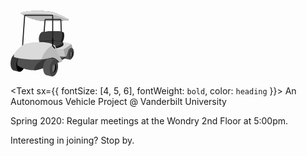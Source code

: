 <svg width="101.5" height="107.5" viewBox="0 0 812 861" fill="none" xmlns="http://www.w3.org/2000/svg">
<g filter="url(#filter0_d)">
<path d="M743.313 136.06C665.501 152.637 422.281 154.168 356.693 141.523C264.631 123.774 182.304 90.0397 131.78 51.164C140.691 39.6014 228.289 23.1514 322.392 20.9299C412.408 18.8048 507.995 30.3137 562.851 45.0725C562.851 45.0725 767.328 125.379 743.313 136.06Z" fill="#DADADA"/>
</g>
<mask id="mask0" mask-type="alpha" maskUnits="userSpaceOnUse" x="145" y="34" width="615" height="145">
<path d="M752.643 146.597C678.404 157.35 439.069 157.11 376 146.597C287.474 131.842 200.123 95.0237 151 65.5C159.323 57.1615 257.148 54.0419 347.26 54.1479C433.459 54.2493 525.247 64.4802 578.073 76.3481C578.073 76.3481 775.453 139.186 752.643 146.597Z" fill="#C4C4C4"/>
</mask>
<g mask="url(#mask0)">
<g filter="url(#filter1_d)">
<path d="M743.313 136.06C665.501 152.637 422.281 154.168 356.693 141.523C264.631 123.774 182.304 90.0397 131.78 51.164C140.691 39.6014 228.289 23.1514 322.392 20.9299C412.408 18.8048 507.995 30.3137 562.851 45.0725C562.851 45.0725 767.328 125.379 743.313 136.06Z" fill="#B9B8B8"/>
</g>
</g>
<rect x="770" y="489" width="18" height="8" fill="#4B4B4B"/>
<path d="M751.619 645.541C776.269 650.138 802.379 619.681 809.937 577.514C817.495 535.347 803.639 497.438 778.989 492.842L731.381 482.459C706.731 477.862 680.621 508.319 673.063 550.486C665.505 592.653 679.361 630.562 704.011 635.158L751.619 645.541Z" fill="#565656"/>
<mask id="mask1" mask-type="alpha" maskUnits="userSpaceOnUse" x="729" y="492" width="96" height="161">
<ellipse cx="777.052" cy="572.662" rx="33.6557" ry="75.0347" transform="rotate(11.4152 777.052 572.662)" fill="#C4C4C4"/>
</mask>
<g mask="url(#mask1)">
<path d="M751.619 645.541C776.269 650.138 802.379 619.681 809.937 577.514C817.495 535.347 803.639 497.438 778.989 492.842L731.381 482.459C706.731 477.862 680.621 508.319 673.063 550.486C665.505 592.653 679.361 630.562 704.011 635.158L751.619 645.541Z" fill="#434343"/>
</g>
<mask id="mask2" mask-type="alpha" maskUnits="userSpaceOnUse" x="760" y="537" width="41" height="78">
<ellipse cx="780.311" cy="575.738" rx="15.7757" ry="37.0472" transform="rotate(7.22795 780.311 575.738)" fill="#C4C4C4"/>
</mask>
<g mask="url(#mask2)">
<path d="M751.619 645.541C776.269 650.138 802.379 619.681 809.937 577.514C817.495 535.347 803.639 497.438 778.989 492.842L731.381 482.459C706.731 477.862 680.621 508.319 673.063 550.486C665.505 592.653 679.361 630.562 704.011 635.158L751.619 645.541Z" fill="black"/>
</g>
<mask id="mask3" mask-type="alpha" maskUnits="userSpaceOnUse" x="760" y="537" width="31" height="77">
<ellipse cx="775.406" cy="575.116" rx="10.8309" ry="37.0472" transform="rotate(7.22795 775.406 575.116)" fill="#C4C4C4"/>
</mask>
<g mask="url(#mask3)">
<ellipse cx="780.311" cy="575.738" rx="15.7757" ry="37.0472" transform="rotate(7.22795 780.311 575.738)" fill="#727272"/>
</g>
<path d="M574 600L716 596C716 596 711 615 707 622.5C698 633.5 647 655 647 655L574 600Z" fill="#3C3C3C"/>
<mask id="mask4" mask-type="alpha" maskUnits="userSpaceOnUse" x="588" y="522" width="147" height="125">
<rect x="588.084" y="580.29" width="127.232" height="73.6806" transform="rotate(-26.7654 588.084 580.29)" fill="#C4C4C4"/>
</mask>
<g mask="url(#mask4)">
<path d="M574 600L716 596C716 596 711 615 707 622.5C698 633.5 647 655 647 655L574 600Z" fill="#545454"/>
</g>
<path d="M505.393 403C505.393 403 688.128 405.875 777 448C792 470.5 792 497 792 499C790 497.5 786 495 784.5 494.5C784.5 494.5 782.5 491 779.5 490C764.099 490 750.5 504 742.068 516.388C733.635 528.777 725.827 581.599 711.622 602.862C725.827 581.599 697.418 624.125 711.622 602.862C697.418 624.125 400 554.184 400 554.184L505.393 403Z" fill="#DADADA"/>
<mask id="mask5" mask-type="alpha" maskUnits="userSpaceOnUse" x="522" y="494" width="198" height="127">
<path d="M533 495.5C584 511.5 682.5 513 682.5 513L720 603L631 621C631 621 482 479.5 533 495.5Z" fill="#C4C4C4"/>
</mask>
<g mask="url(#mask5)">
<path d="M505.393 403C505.393 403 688.128 405.875 777 448C792 470.5 792 497 792 499C790 497.5 786 495 784.5 494.5C784.5 494.5 782.5 491 779.5 490C764.099 490 750.5 504 742.068 516.388C733.635 528.777 725.827 581.599 711.622 602.862C725.827 581.599 697.418 624.125 711.622 602.862C697.418 624.125 400 554.184 400 554.184L505.393 403Z" fill="#C4C4C4"/>
</g>
<mask id="mask6" mask-type="alpha" maskUnits="userSpaceOnUse" x="643" y="419" width="210" height="208">
<path d="M678 513C678 513 758 477.5 801 419L828.5 567.5L695.5 626.5C695.5 585.5 695.5 560 678 513Z" fill="#C4C4C4"/>
</mask>
<g mask="url(#mask6)">
<path d="M505.393 403C505.393 403 688.128 405.875 777 448C792 470.5 792 497 792 499C790 497.5 786 495 784.5 494.5C784.5 494.5 782.5 491 779.5 490C764.099 490 750.5 504 742.068 516.388C733.635 528.777 725.827 581.599 711.622 602.862C725.827 581.599 697.418 624.125 711.622 602.862C697.418 624.125 400 554.184 400 554.184L505.393 403Z" fill="#A3A3A3"/>
</g>
<path d="M418 439L442.448 137.189C442.731 133.693 445.651 131 449.158 131H638.024C641.645 131 644.617 133.863 644.752 137.481L656 439" stroke="#212121" stroke-width="13.4647"/>
<path d="M389.869 302.002C391.858 299.119 394.482 296.825 397.825 295.783C439.796 282.703 629.918 268.075 679.392 295.665C681.516 296.849 682.881 298.917 683.428 301.286C695.041 351.524 683.094 392.9 663.737 425.414C662.209 427.982 659.53 429.666 656.565 430.036C514.995 447.707 405.263 434.486 377.588 430.486C373.459 429.889 370.288 426.718 369.578 422.608C357.83 354.573 370.165 330.563 389.869 302.002Z" fill="#1A1A1A"/>
<mask id="mask7" mask-type="alpha" maskUnits="userSpaceOnUse" x="357" y="269" width="307" height="146">
<path d="M387.895 298.31C389.959 295.498 392.584 293.241 395.901 292.162C435.311 279.336 608 256.195 654.28 280.587C656.446 281.729 657.849 283.809 658.409 286.192C669.713 334.319 660.418 384.102 641.097 414.222C641.097 414.222 579 400.941 515 400.941C444.831 402.211 392.134 409.32 371.283 412.584C365.842 413.435 360.629 409.816 359.791 404.373C350.698 345.32 369.249 323.711 387.895 298.31Z" fill="#1A1A1A"/>
</mask>
<g mask="url(#mask7)">
<path d="M389.869 302.002C391.858 299.119 394.482 296.825 397.825 295.783C439.796 282.703 629.918 268.075 679.392 295.665C681.516 296.849 682.881 298.917 683.429 301.286C695.041 351.524 683.094 392.9 663.737 425.414C662.209 427.982 659.53 429.666 656.565 430.036C514.995 447.707 405.263 434.486 377.588 430.486C373.459 429.889 370.288 426.718 369.578 422.608C357.83 354.573 370.165 330.563 389.869 302.002Z" fill="#3F3F3F"/>
</g>
<path d="M380.5 421.367C485.967 393.824 622.332 409.055 663.455 420.047C666.496 420.86 669.267 422.452 671.116 425C681.004 438.63 678 458.367 678 458.367C665.349 477.786 625.473 492.521 592 499C514.5 514 337.5 492.867 279 458.367C315.058 436.464 339.679 432.028 380.5 421.367Z" fill="#1A1A1A"/>
<mask id="mask8" mask-type="alpha" maskUnits="userSpaceOnUse" x="279" y="396" width="391" height="84">
<path d="M375.716 410.448C471.358 386.184 608.999 397.781 656.991 407.729C663.912 409.164 669.483 414.691 669.245 421.755C668.102 455.527 619.001 461.302 599.5 474C525.653 487.885 334.743 476.631 279 444.696C313.359 424.421 336.819 420.315 375.716 410.448Z" fill="#6A6A6A"/>
</mask>
<g mask="url(#mask8)">
<path d="M380.5 421.367C485.967 393.824 622.332 409.055 663.455 420.047C666.496 420.86 669.224 422.477 671.273 424.867C701.64 460.279 642.835 489.161 592 499C514.5 514 337.5 492.867 279 458.367C315.058 436.464 339.679 432.028 380.5 421.367Z" fill="#3F3F3F"/>
</g>
<path d="M153.5 481.5L180.701 83.8955C180.942 80.3639 183.878 77.6226 187.418 77.6226H533.569C537.287 77.6226 540.301 80.6368 540.301 84.355V381.5" stroke="#212121" stroke-width="13.4647"/>
<path d="M108.636 800.343C141.852 806.929 177.035 763.286 187.22 702.864C197.404 642.442 178.734 588.122 145.518 581.535L81.3643 566.657C48.1483 560.071 12.9651 603.714 2.7804 664.136C-7.4043 724.558 11.2663 778.878 44.4823 785.465L108.636 800.343Z" fill="#383838"/>
<mask id="mask9" mask-type="alpha" maskUnits="userSpaceOnUse" x="59" y="582" width="150" height="229">
<ellipse cx="134.195" cy="696.877" rx="58.3617" ry="106.181" transform="rotate(9.13039 134.195 696.877)" fill="#C4C4C4"/>
</mask>
<g mask="url(#mask9)">
<path d="M108.636 800.343C141.852 806.929 177.035 763.286 187.22 702.864C197.404 642.442 178.734 588.122 145.518 581.535L81.3643 566.657C48.1483 560.071 12.9651 603.714 2.7804 664.136C-7.4043 724.558 11.2663 778.878 44.4823 785.465L108.636 800.343Z" fill="black"/>
</g>
<path d="M119.1 593H606.1L652.5 665.5C652.5 665.5 464 751 334.5 779C217.611 789.504 140.5 751 91 723C68.0743 673.777 119.1 593 119.1 593Z" fill="#515151"/>
<mask id="mask10" mask-type="alpha" maskUnits="userSpaceOnUse" x="296" y="603" width="598" height="421">
<path d="M894 808.5C894 927.517 763.491 1024 602.5 1024C441.509 1024 296 927.517 296 808.5C296 689.483 441.509 603 602.5 603C763.491 603 894 689.483 894 808.5Z" fill="#C4C4C4"/>
</mask>
<g mask="url(#mask10)">
<path d="M119.1 593H606.1L652.5 665.5C652.5 665.5 464 751 334.5 779C217.611 789.504 140.5 751 91 723C68.0743 673.777 119.1 593 119.1 593Z" fill="#383838"/>
</g>
<path d="M172.397 448.716C174.165 447.536 176.041 446.727 178.1 446.202C315.942 411.01 476.992 410.875 563.796 459.853C566.271 461.25 568.379 463.189 569.865 465.611C583.455 487.76 581.277 510.747 599.5 546C633.489 611.752 667 665.5 667 665.5L646.93 675.676C638.071 680.168 627.218 677.521 620.69 670.034C604.219 651.145 570.787 618.915 533.454 617.545C531.828 617.485 530.205 617.699 528.625 618.087C434.776 641.182 332.57 651.876 216 641C95.1027 629.72 55.6832 618.44 43.9326 610.935C37.8557 607.053 41.2808 597.494 42.6785 590.42C54.6935 529.609 154.895 460.4 172.397 448.716Z" fill="#DADADA"/>
<mask id="mask11" mask-type="alpha" maskUnits="userSpaceOnUse" x="392" y="421" width="485" height="442">
<path d="M876.5 642C876.5 764.055 776.659 863 653.5 863C530.34 863 392 806.154 392 684.099C392 562.044 530.34 421 653.5 421C776.659 421 876.5 519.945 876.5 642Z" fill="#5F5F5F"/>
</mask>
<g mask="url(#mask11)">
<path d="M172.397 448.716C174.165 447.536 176.041 446.727 178.1 446.202C315.942 411.01 476.992 410.875 563.796 459.853C566.271 461.25 568.379 463.189 569.865 465.611C583.455 487.76 581.277 510.747 599.5 546C633.489 611.752 667 665.5 667 665.5L646.93 675.676C638.071 680.168 627.218 677.521 620.69 670.034C604.219 651.145 570.787 618.915 533.454 617.545C531.828 617.485 530.205 617.699 528.625 618.087C434.776 641.182 332.57 651.876 216 641C95.1027 629.72 55.6832 618.44 43.9326 610.935C37.8557 607.053 41.2808 597.494 42.6785 590.42C54.6935 529.609 154.895 460.4 172.397 448.716Z" fill="#BABABA"/>
</g>
<path d="M546.73 379C546.73 375.283 543.717 372.27 540 372.27C536.283 372.27 533.27 375.283 533.27 379H546.73ZM560.446 502.944C562.9 505.735 567.153 506.008 569.944 503.554C572.735 501.1 573.008 496.847 570.554 494.056L560.446 502.944ZM533.27 379V465.729H546.73V379H533.27ZM537.436 476.776L560.446 502.944L570.554 494.056L547.544 467.888L537.436 476.776ZM533.27 465.729C533.27 469.795 534.751 473.722 537.436 476.776L547.544 467.888C547.019 467.291 546.73 466.524 546.73 465.729H533.27Z" fill="black"/>
<path d="M526.636 860.343C559.852 866.929 595.035 823.286 605.22 762.864C615.404 702.442 596.734 648.122 563.518 641.535L499.364 626.657C466.148 620.071 430.965 663.714 420.78 724.136C410.596 784.558 429.266 838.878 462.482 845.465L526.636 860.343Z" fill="#565656"/>
<mask id="mask12" mask-type="alpha" maskUnits="userSpaceOnUse" x="486" y="637" width="137" height="232">
<ellipse cx="554.923" cy="753.061" rx="52.2128" ry="108.556" transform="rotate(8.70431 554.923 753.061)" fill="#C4C4C4"/>
</mask>
<g mask="url(#mask12)">
<path d="M526.636 860.343C559.852 866.929 595.035 823.286 605.22 762.864C615.404 702.442 596.734 648.122 563.518 641.535L499.364 626.657C466.148 620.071 430.965 663.714 420.78 724.136C410.596 784.558 429.266 838.878 462.482 845.465L526.636 860.343Z" fill="#434343"/>
</g>
<mask id="mask13" mask-type="alpha" maskUnits="userSpaceOnUse" x="524" y="699" width="69" height="114">
<ellipse cx="558.645" cy="755.645" rx="26.0144" ry="53.3224" transform="rotate(8.70431 558.645 755.645)" fill="#C4C4C4"/>
</mask>
<g mask="url(#mask13)">
<path d="M526.636 860.343C559.852 866.929 595.035 823.286 605.22 762.864C615.404 702.442 596.734 648.122 563.518 641.535L499.364 626.657C466.148 620.071 430.965 663.714 420.78 724.136C410.596 784.558 429.266 838.878 462.482 845.465L526.636 860.343Z" fill="black"/>
</g>
<mask id="mask14" mask-type="alpha" maskUnits="userSpaceOnUse" x="523" y="699" width="55" height="111">
<ellipse cx="550.659" cy="754.499" rx="18.9347" ry="53.2467" transform="rotate(8.70431 550.659 754.499)" fill="#C4C4C4"/>
</mask>
<g mask="url(#mask14)">
<ellipse cx="558.306" cy="755.67" rx="26.6712" ry="53.2467" transform="rotate(8.70431 558.306 755.67)" fill="#727272"/>
</g>
<defs>
<filter id="filter0_d" x="123.088" y="0" width="631.72" height="180.102" filterUnits="userSpaceOnUse" color-interpolation-filters="sRGB">
<feFlood flood-opacity="0" result="BackgroundImageFix"/>
<feColorMatrix in="SourceAlpha" type="matrix" values="0 0 0 0 0 0 0 0 0 0 0 0 0 0 0 0 0 0 127 0"/>
<feOffset dy="2.69294"/>
<feGaussianBlur stdDeviation="1.34647"/>
<feColorMatrix type="matrix" values="0 0 0 0 0 0 0 0 0 0 0 0 0 0 0 0 0 0 0.25 0"/>
<feBlend mode="normal" in2="BackgroundImageFix" result="effect1_dropShadow"/>
<feBlend mode="normal" in="SourceGraphic" in2="effect1_dropShadow" result="shape"/>
</filter>
<filter id="filter1_d" x="123.088" y="0" width="631.72" height="180.102" filterUnits="userSpaceOnUse" color-interpolation-filters="sRGB">
<feFlood flood-opacity="0" result="BackgroundImageFix"/>
<feColorMatrix in="SourceAlpha" type="matrix" values="0 0 0 0 0 0 0 0 0 0 0 0 0 0 0 0 0 0 127 0"/>
<feOffset dy="2.69294"/>
<feGaussianBlur stdDeviation="1.34647"/>
<feColorMatrix type="matrix" values="0 0 0 0 0 0 0 0 0 0 0 0 0 0 0 0 0 0 0.25 0"/>
<feBlend mode="normal" in2="BackgroundImageFix" result="effect1_dropShadow"/>
<feBlend mode="normal" in="SourceGraphic" in2="effect1_dropShadow" result="shape"/>
</filter>
</defs>
</svg>

<Text sx={{ fontSize: [4, 5, 6], fontWeight: `bold`, color: `heading` }}>
  An Autonomous Vehicle Project @ Vanderbilt University
</Text>

Spring 2020: Regular meetings at the Wondry 2nd Floor at 5:00pm.

Interesting in joining? Stop by.
